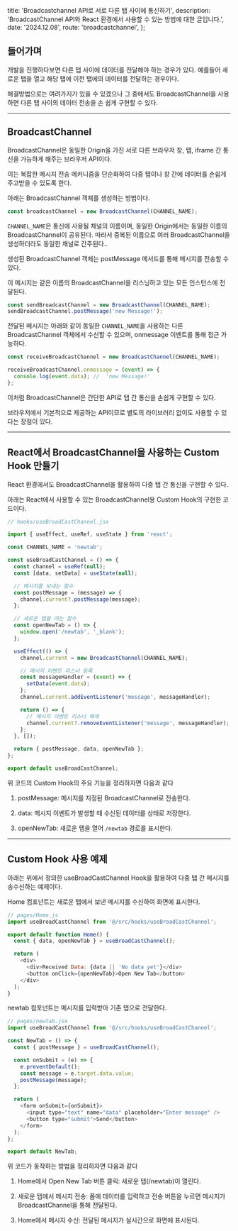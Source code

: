 
  title: 'Broadcastchannel API로 서로 다른 탭 사이에 통신하기',
  description:
    'BroadcastChannel API와 React 환경에서 사용할 수 있는 방법에 대한 글입니다.',
  date: '2024.12.08',
  route: 'broadcastchannel',
};

<Meta metadata={metadata} />

## 들어가며

개발을 진행하다보면 다른 탭 사이에 데이터를 전달해야 하는 경우가 있다. 예를들어 새로운 탭을 열고 해당 탭에 이전 탭에의 데이터를 전달하는 경우이다.

해결방법으로는 여려가지가 있을 수 있겠으나 그 중에서도 BroadcastChannel을 사용하면 다른 탭 사이의 데이터 전송을 손 쉽게 구현할 수 있다.

---

## BroadcastChannel

BroadcastChannel은 동일한 Origin을 가진 서로 다른 브라우저 창, 탭, iframe 간 통신을 가능하게 해주는 브라우저 API이다.

이는 복잡한 메시지 전송 메커니즘을 단순화하여 다중 탭이나 창 간에 데이터를 손쉽게 주고받을 수 있도록 한다.

아래는 BroadcastChannel 객체를 생성하는 방법이다.

```js
const broadcastChannel = new BroadcastChannel(CHANNEL_NAME);
```

`CHANNEL_NAME`은 통신에 사용될 채널의 이름이며, 동일한 Origin에서는 동일한 이름의 BroadcastChannel이 공유된다. 따라서 중복된 이름으로 여러 BroadcastChannel을 생성하더라도 동일한 채널로 간주된다..

생성된 BroadcastChannel 객체는 postMessage 메서드를 통해 메시지를 전송할 수 있다.

이 메시지는 같은 이름의 BroadcastChannel을 리스닝하고 있는 모든 인스턴스에 전달된다.

```js
const sendBroadcastChannel = new BroadcastChannel(CHANNEL_NAME);
sendBroadcastChannel.postMessage('new Message!');
```

전달된 메시지는 아래와 같이 동일한 `CHANNEL_NAME`을 사용하는 다른 BroadcastChannel 객체에서 수신할 수 있으며, onmessage 이벤트를 통해 접근 가능하다.

```js
const receiveBroadcastChannel = new BroadcastChannel(CHANNEL_NAME);

receiveBroadcastChannel.onmessage = (event) => {
  console.log(event.data); //  'new Message!'
};
```

이처럼 BroadcastChannel은 간단한 API로 탭 간 통신을 손쉽게 구현할 수 있다.

브라우저에서 기본적으로 제공하는 API이므로 별도의 라이브러리 없이도 사용할 수 있다는 장점이 있다.

---

## React에서 BroadcastChannel을 사용하는 Custom Hook 만들기

React 환경에서도 BroadcastChannel을 활용하여 다중 탭 간 통신을 구현할 수 있다.

아래는 React에서 사용할 수 있는 BroadcastChannel용 Custom Hook의 구현한 코드이다.

```jsx
// hooks/useBroadCastChannel.jsx

import { useEffect, useRef, useState } from 'react';

const CHANNEL_NAME = 'newtab';

const useBroadCastChannel = () => {
  const channel = useRef(null);
  const [data, setData] = useState(null);

  // 메시지를 보내는 함수
  const postMessage = (message) => {
    channel.current?.postMessage(message);
  };

  // 새로운 탭을 여는 함수
  const openNewTab = () => {
    window.open('/newtab', '_blank');
  };

  useEffect(() => {
    channel.current = new BroadcastChannel(CHANNEL_NAME);

    // 메시지 이벤트 리스너 등록
    const messageHandler = (event) => {
      setData(event.data);
    };
    channel.current.addEventListener('message', messageHandler);

    return () => {
      // 메시지 이벤트 리스너 해제
      channel.current?.removeEventListener('message', messageHandler);
    };
  }, []);

  return { postMessage, data, openNewTab };
};

export default useBroadCastChannel;
```

위 코드의 Custom Hook의 주요 기능을 정리하자면 다음과 같다

1. postMessage: 메시지를 지정된 BroadcastChannel로 전송한다.

2. data: 메시지 이벤트가 발생할 때 수신된 데이터를 상태로 저장한다.

3. openNewTab: 새로운 탭을 열어 `/newtab` 경로를 표시한다.

---

## Custom Hook 사용 예제

아래는 위에서 정의한 useBroadCastChannel Hook을 활용하여 다중 탭 간 메시지를 송수신하는 예제이다.

Home 컴포넌트는 새로운 탭에서 보낸 메시지를 수신하여 화면에 표시한다.

```js
// pages/Home.js
import useBroadCastChannel from '@/src/hooks/useBroadCastChannel';

export default function Home() {
  const { data, openNewTab } = useBroadCastChannel();

  return (
    <div>
      <div>Received Data: {data || 'No data yet'}</div>
      <button onClick={openNewTab}>Open New Tab</button>
    </div>
  );
}
```

newtab 컴포넌트는 메시지를 입력받아 기존 탭으로 전달한다.

```js
// pages/newtab.jsx
import useBroadCastChannel from '@/src/hooks/useBroadCastChannel';

const NewTab = () => {
  const { postMessage } = useBroadCastChannel();

  const onSubmit = (e) => {
    e.preventDefault();
    const message = e.target.data.value;
    postMessage(message);
  };

  return (
    <form onSubmit={onSubmit}>
      <input type="text" name="data" placeholder="Enter message" />
      <button type="submit">Send</button>
    </form>
  );
};

export default NewTab;
```

위 코드가 동작하는 방법을 정리하자면 다음과 같다

1. Home에서 Open New Tab 버튼 클릭: 새로운 탭(/newtab)이 열린다.

2. 새로운 탭에서 메시지 전송: 폼에 데이터를 입력하고 전송 버튼을 누르면 메시지가 BroadcastChannel을 통해 전달된다.

3. Home에서 메시지 수신: 전달된 메시지가 실시간으로 화면에 표시된다.
